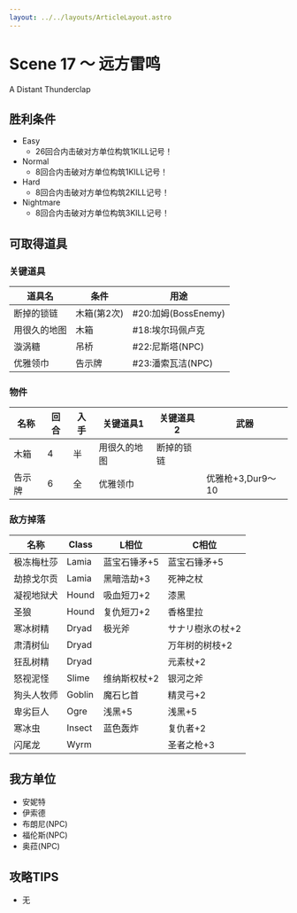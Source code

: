 ```yaml
---
layout: ../../layouts/ArticleLayout.astro
---
```

# Scene 17 ～ 远方雷鸣

A Distant Thunderclap

## 胜利条件 

- Easy
  - 26回合内击破对方单位构筑1KILL记号！
- Normal
  - 8回合内击破对方单位构筑1KILL记号！
- Hard
  - 8回合内击破对方单位构筑2KILL记号！
- Nightmare
  - 8回合内击破对方单位构筑3KILL记号！

## 可取得道具 

### 关键道具

|道具名|条件|用途|
|---|---|---|
|断掉的锁链|木箱(第2次)|#20:加姆(BossEnemy)|
|用很久的地图|木箱|#18:埃尔玛佩卢克|
|漩涡糖|吊桥|#22:尼斯塔(NPC)|
|优雅领巾|告示牌|#23:潘索瓦洁(NPC)|

### 物件

|名称|回合|入手|关键道具1|关键道具2|武器|
|---|---|---|---|---|---|
|木箱|4|半|用很久的地图|断掉的锁链||
|告示牌|6|全|优雅领巾||优雅枪+3,Dur9～10|

### 敌方掉落

|名称|Class|L相位|C相位|
|---|---|---|---|
|极冻梅杜莎|Lamia|蓝宝石锤矛+5|蓝宝石锤矛+5|
|劫掠戈尔贡|Lamia|黑暗浩劫+3|死神之杖|
|凝视地狱犬|Hound|吸血短刀+2|漆黑|
|圣狼|Hound|复仇短刀+2|香格里拉|
|寒冰树精|Dryad|极光斧|サナリ樹氷の杖+2|
|肃清树仙|Dryad||万年树的树枝+2|
|狂乱树精|Dryad||元素杖+2|
|怒视泥怪|Slime|维纳斯权杖+2|银河之斧|
|狗头人牧师|Goblin|魔石匕首|精灵弓+2|
|卑劣巨人|Ogre|浅黑+5|浅黑+5|
|寒冰虫|Insect|蓝色轰炸|复仇者+2|
|闪尾龙|Wyrm||圣者之枪+3|

## 我方单位 

- 安妮特
- 伊索德
- 布朗尼(NPC)
- 福伦斯(NPC)
- 奥菈(NPC)

## 攻略TIPS 

- 无